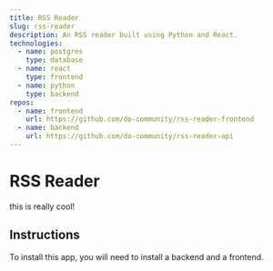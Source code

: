 ```yaml
---
title: RSS Reader
slug: rss-reader
description: An RSS reader built using Python and React.
technologies:
  - name: postgres
    type: database
  - name: react
    type: frontend
  - name: python
    type: backend
repos:
  - name: frontend
    url: https://github.com/do-community/rss-reader-frontend
  - name: backend
    url: https://github.com/do-community/rss-reader-api
---
```


# RSS Reader

this is really cool!

## Instructions

To install this app, you will need to install a backend and a frontend.
